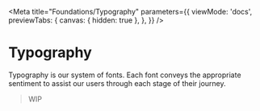 
<Meta
  title="Foundations/Typography"
  parameters={{
    viewMode: 'docs',
    previewTabs: {
      canvas: { hidden: true },
    },
  }}
/>

# Typography

Typography is our system of fonts. Each font conveys the appropriate sentiment to assist our users through each stage of their journey.

> WIP
